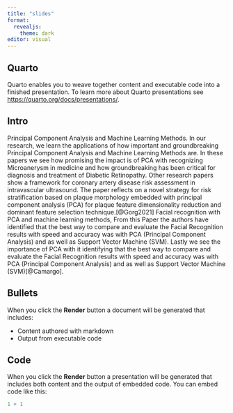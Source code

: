 ```yaml
---
title: "slides"
format: 
  revealjs:
    theme: dark
editor: visual
---
```


## Quarto

Quarto enables you to weave together content and executable code into a finished presentation. To learn more about Quarto presentations see <https://quarto.org/docs/presentations/>.

## Intro

Principal Component Analysis and Machine Learning Methods. In our research, we learn the applications of how important and groundbreaking Principal Component Analysis and Machine Learning Methods are. In these papers we see how promising the impact is of PCA with recognizing Microanerysm in medicine and how groundbreaking has been critical for diagnosis and treatment of Diabetic Retinopathy. Other research papers show a framework for coronary artery disease risk assessment in intravascular ultrasound. The paper reflects on a novel strategy for risk stratification based on plaque morphology embedded with principal component analysis (PCA) for plaque feature dimensionality reduction and dominant feature selection technique.\[\@Gorg2021\] Facial recognition with PCA and machine learning methods, From this Paper the authors have identified that the best way to compare and evaluate the Facial Recognition results with speed and accuracy was with PCA (Principal Component Analysis) and as well as Support Vector Machine (SVM). Lastly we see the importance of PCA with it identifying that the best way to compare and evaluate the Facial Recognition results with speed and accuracy was with PCA (Principal Component Analysis) and as well as Support Vector Machine (SVM)\[\@Camargo\].

## Bullets

When you click the **Render** button a document will be generated that includes:

-   Content authored with markdown
-   Output from executable code

## Code

When you click the **Render** button a presentation will be generated that includes both content and the output of embedded code. You can embed code like this:

```r
1 + 1
```
